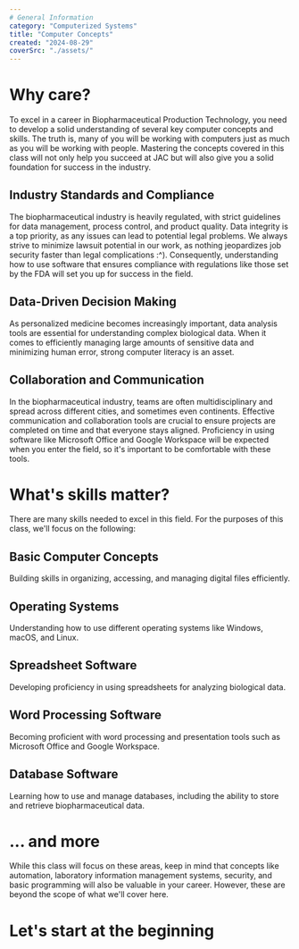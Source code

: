 ```yaml
---
# General Information
category: "Computerized Systems"
title: "Computer Concepts"
created: "2024-08-29"
coverSrc: "./assets/"
---
```


# Why care?

To excel in a career in Biopharmaceutical Production Technology, you need to develop a solid understanding of several key computer concepts and skills. The truth is, many of you will be working with computers just as much as you will be working with people. Mastering the concepts covered in this class will not only help you succeed at JAC but will also give you a solid foundation for success in the industry.

## Industry Standards and Compliance

The biopharmaceutical industry is heavily regulated, with strict guidelines for data management, process control, and product quality. Data integrity is a top priority, as any issues can lead to potential legal problems. We always strive to minimize lawsuit potential in our work, as nothing jeopardizes job security faster than legal complications :^). Consequently, understanding how to use software that ensures compliance with regulations like those set by the FDA will set you up for success in the field.

## Data-Driven Decision Making

As personalized medicine becomes increasingly important, data analysis tools are essential for understanding complex biological data. When it comes to efficiently managing large amounts of sensitive data and minimizing human error, strong computer literacy is an asset.

## Collaboration and Communication

In the biopharmaceutical industry, teams are often multidisciplinary and spread across different cities, and sometimes even continents. Effective communication and collaboration tools are crucial to ensure projects are completed on time and that everyone stays aligned. Proficiency in using software like Microsoft Office and Google Workspace will be expected when you enter the field, so it's important to be comfortable with these tools.

# What's skills matter?

There are many skills needed to excel in this field. For the purposes of this class, we'll focus on the following:

## Basic Computer Concepts

Building skills in organizing, accessing, and managing digital files efficiently.

## Operating Systems

Understanding how to use different operating systems like Windows, macOS, and Linux.

## Spreadsheet Software

Developing proficiency in using spreadsheets for analyzing biological data.

## Word Processing Software

Becoming proficient with word processing and presentation tools such as Microsoft Office and Google Workspace.

## Database Software

Learning how to use and manage databases, including the ability to store and retrieve biopharmaceutical data.

# ... and more

While this class will focus on these areas, keep in mind that concepts like automation, laboratory information management systems, security, and basic programming will also be valuable in your career. However, these are beyond the scope of what we'll cover here.

# Let's start at the beginning
